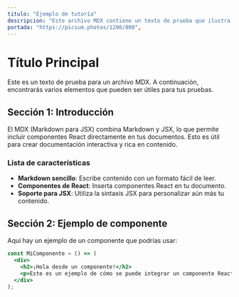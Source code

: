 ---
titulo: "Ejemplo de tutoría"
descripcion: "Este archivo MDX contiene un texto de prueba que ilustra las características de MDX, combinando Markdown y JSX. Incluye secciones sobre la introducción al formato, un ejemplo de un componente de React y un bloque de código en JavaScript. Es útil para experimentar con la integración de componentes en documentos."
portada: "https://picsum.photos/1200/800",
---
# Título Principal

Este es un texto de prueba para un archivo MDX. A continuación, encontrarás varios elementos que pueden ser útiles para tus pruebas.

## Sección 1: Introducción

El MDX (Markdown para JSX) combina Markdown y JSX, lo que permite incluir componentes React directamente en tus documentos. Esto es útil para crear documentación interactiva y rica en contenido.

### Lista de características

- **Markdown sencillo**: Escribe contenido con un formato fácil de leer.
- **Componentes de React**: Inserta componentes React en tu documento.
- **Soporte para JSX**: Utiliza la sintaxis JSX para personalizar aún más tu contenido.

## Sección 2: Ejemplo de componente

Aquí hay un ejemplo de un componente que podrías usar:

```jsx
const MiComponente = () => (
  <div>
    <h2>¡Hola desde un componente!</h2>
    <p>Este es un ejemplo de cómo se puede integrar un componente React en un archivo MDX.</p>
  </div>
);
```
